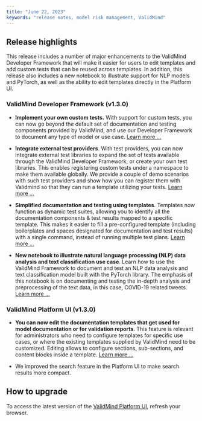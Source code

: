 ```yaml
---
title: "June 22, 2023"
keywords: "release notes, model risk management, ValidMind"
---
```


## Release highlights

This release includes a number of major enhancements to the ValidMind Developer Framework that will make it easier for users to edit templates and add custom tests that can be reused across templates. In addition, this release also includes a new notebook to illustrate support for NLP models and PyTorch, as well as the ability to edit templates directly in the Platform UI. 

### ValidMind Developer Framework (v1.3.0)

- **Implement your own custom tests.** With support for custom tests, you can now go beyond the default set of documentation and testing components provided by ValidMind, and use our Developer Framework to document any type of model or use case. [Learn more ...](../notebooks/how_to/implementing_custom_tests.ipynb)

- **Integrate external test providers**. With test providers, you can now integrate external test libraries to expand the set of tests available through the ValidMind Developer Framework, or create your own test libraries. This enables registering custom tests under a namespace to make them available globally. We provide a couple of demo scenarios with such test providers and show how you can register them with  Validmind so that they can run a template utilizing your tests. [Learn more ...](../notebooks/external_test_providers_demo.ipynb)

<!--- ME I updated the description but it was accurate. NR if the following text is inaccurate, https://github.com/validmind/documentation/pull/102 will also need to be updated --->
- **Simplified documentation and testing using templates**. Templates now function as dynamic test suites, allowing you to identify all the documentation components & test results mapped to a specific template. This makes it easier to fill a pre-configured template (including boilerplates and spaces designated for documentation and test results) with a single command, instead of running multiple test plans. [Learn more ...](developer-framework-introduction.qmd)

- **New notebook to illustrate natural language processing (NLP) data analysis and text classification use case**. Learn how to use the ValidMind Framework to document and test an NLP data analysis and text classification model built with the PyTorch library. The emphasis of this notebook is on documenting and testing the in-depth analysis and preprocessing of the text data, in this case, COVID-19 related tweets. [Learn more ...](../notebooks/nlp/nlp_sentiment_analysis_demo.ipynb)

### ValidMind Platform UI (v1.3.0)

- **You can now edit the documentation templates that get used for model documentation or for validation reports**. This feature is relevant for administrators who need to configure templates for specific use cases, or where the existing templates supplied by ValidMind need to be customized. Editing allows to configure sections, sub-sections, and content blocks inside a template. [Learn more ...](edit-templates.qmd)

- We improved the search feature in the Platform UI to make search results more compact.


## How to upgrade

To access the latest version of the [ValidMind Platform UI](http://app.prod.validmind.ai/), refresh your browser.

<!---
To upgrade the ValidMind Developer Framework:

- [Using Docker](try-developer-framework-with-docker.qmd): pull the latest Docker image:
    
    ```jsx
    docker pull validmind/validmind-jupyter-demo:latest
    
    ```
    
- [In your own developer environment](install-and-initialize-developer-framework.qmd): restart your notebook and re-run:
    
    ```python
    !pip install validmind
    ```
--->